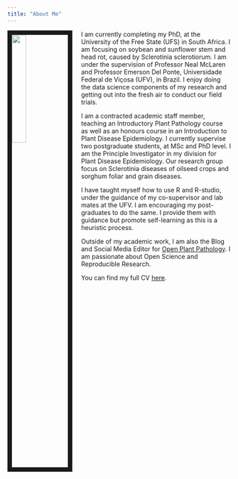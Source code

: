 ```yaml
---
title: "About Me"
---
```


<img src="images/LAROTHMANN.jpg" style="width:25%; border:10px solid; margin-right: 20px" align="left" class="rotateimg90">

I am currently completing my PhD, at the University of the Free State (UFS) in South Africa. I am focusing on soybean and sunflower stem and head rot, caused by Sclerotinia sclerotiorum. I am under the supervision of Professor Neal McLaren and Professor Emerson Del Ponte, Universidade Federal de Viçosa (UFV), in Brazil. I enjoy doing the data science components of my research and getting out into the fresh air to conduct our field trials.   

I am a contracted academic staff member, teaching an Introductory Plant Pathology course as well as an honours course in an Introduction to Plant Disease Epidemiology. I currently supervise two postgraduate students, at MSc and PhD level. I am the Principle Investigator in my division for Plant Disease Epidemiology. Our research group focus on Sclerotinia diseases of oilseed crops and sorghum foliar and grain diseases.  

I have taught myself how to use R and R-studio, under the guidance of my co-supervisor and lab mates at the UFV. I am encouraging my post-graduates to do the same. I provide them with guidance but promote self-learning as this is a heuristic process.   

Outside of my academic work, I am also the Blog and Social Media Editor for [Open Plant Pathology](www.plantpathology.org).  I am passionate about Open Science and Reproducible Research.

You can find my full CV [here](files/LisaAnnRothmann_CV.pdf). 
